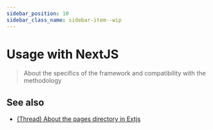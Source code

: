 ```yaml
---
sidebar_position: 10
sidebar_class_name: sidebar-item--wip
---
```



# Usage with NextJS

<WIP ticket="225" />

> About the specifics of the framework and compatibility with the methodology

## See also

- [(Thread) About the pages directory in Extjs](https://t.me/feature_sliced/3623)
